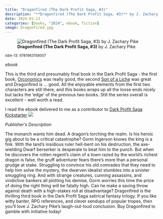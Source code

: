 ```yaml
---
title: "Dragonfired (The Dark Profit Saga, #3)"
description: "**Dragonfired (The Dark Profit Saga, #3)** by J. Zachary Pike"
date: 2024-01-13
categories: [books, "2024", ebook, fiction]
image: Dragonfired.jpg
---
```

![**Dragonfired (The Dark Profit Saga, #3)** by J. Zachary Pike](Dragonfired.jpg){fig-align="left"}

<sup>isbn-13: 9781963158007</sup>

*ebook*

This is the third and presumably final book in the Dark Profit Saga - the first book, [Orconomics](../../books/2020-10-12-orconomics/) was really good, the second [Son of a Liche](../../books/2020-11-23-son-of-a-liche/) was great and Dragonfired is ... good. All the enjoyable elements from the first two characters are still there, and this books wraps up all the loose ends nicely but lacks the 'edge' of the previous two books. Still the series overall is excellent - well worth a read.

::: {.column-margin}
I read the ebook delivered to me as a contributor to [Dark Profit Saga Kickstarter](https://www.kickstarter.com/projects/jzacharypike/the-dark-profit-saga)
![](dark-profit-saga.webp){fig-align="left"}
:::


*Publisher's Description*

The monarch wants him dead. A dragon’s torching the realm. Is his heroic
gig about to be a critical catastrophe? Gorm Ingerson knows the king is a
fink. With the land’s insidious ruler hell-bent on his destruction, the
axe-wielding Dwarf berserker is desperate to beat him to the punch. But
when he discovers the rotten regent’s claim of a town razed by the world’s
richest dragon is false, the gruff adventurer fears there’s more than a
personal grudge at stake. Struggling to convince his old comrades that they
need to help him solve the mystery, the dwarven idealist stumbles into a
sinister smuggling ring. And with strange creatures, cunning assassins, and
vindictive bankers all plotting his demise, Gorm worries this time the
price of doing the right thing will be fatally high. Can he make a saving
throw against death with a high-stakes roll at disadvantage? Dragonfired is
the thrilling third book in the Dark Profit Saga satirical fantasy trilogy.
If you like witty banter, RPG references, and clever sendups of popular
tropes, then you’ll love J. Zachary Pike’s laugh-out-loud conclusion. Buy
Dragonfired to gamble with initiative today!
